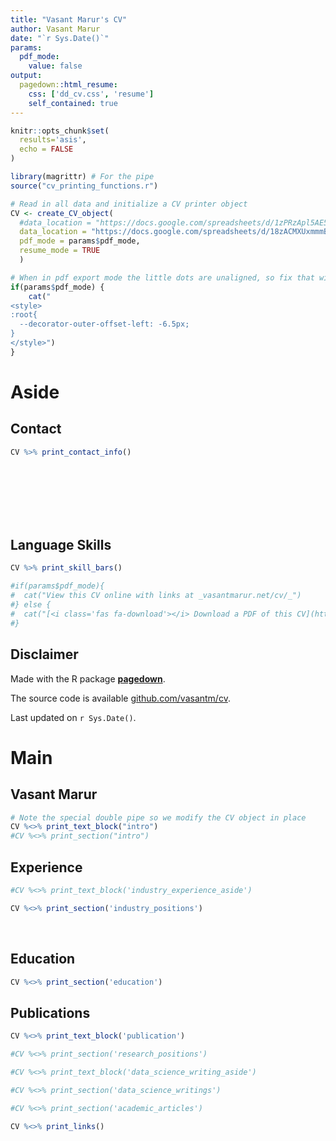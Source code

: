 ```yaml
---
title: "Vasant Marur's CV"
author: Vasant Marur
date: "`r Sys.Date()`"
params:
  pdf_mode:
    value: false
output:
  pagedown::html_resume:
    css: ['dd_cv.css', 'resume']
    self_contained: true
---
```


```r
knitr::opts_chunk$set(
  results='asis', 
  echo = FALSE
)

library(magrittr) # For the pipe
source("cv_printing_functions.r")

# Read in all data and initialize a CV printer object
CV <- create_CV_object(
  #data_location = "https://docs.google.com/spreadsheets/d/1zPRzApl5AE57R-lLE04KQchk1US88VpWPhDmKJa-srA",
  data_location = "https://docs.google.com/spreadsheets/d/18zACMXUxmmmBl3ZQpG1HxSBzab_9UkJKRcHwAtG7P0c",  
  pdf_mode = params$pdf_mode,
  resume_mode = TRUE
  )

```


```r
# When in pdf export mode the little dots are unaligned, so fix that with some conditional CSS.
if(params$pdf_mode) {
    cat("
<style>
:root{
  --decorator-outer-offset-left: -6.5px;
}
</style>")
}
```


Aside
================================================================================

<!--```{r} -->

<!--# Build interactive network of positions colored by section -->
<!--# and connected if they occurred in the same year -->
<!--datadrivencv::build_network_logo(CV$entries_data) -->
<!--``` -->

Contact {#contact}
--------------------------------------------------------------------------------

```r
CV %>% print_contact_info()
```
<br>
<br>
<br>
<br>
<br>



Language Skills {#skills}
--------------------------------------------------------------------------------

```r
CV %>% print_skill_bars()
```

```r
#if(params$pdf_mode){
#  cat("View this CV online with links at _vasantmarur.net/cv/_")
#} else {
#  cat("[<i class='fas fa-download'></i> Download a PDF of this CV](https://github.com/vmarur/cv/raw/master/vasantmarur_cv.pdf)")
#}
```

Disclaimer {#disclaimer}
--------------------------------------------------------------------------------

Made with the R package [**pagedown**](https://github.com/rstudio/pagedown). 

The source code is available [github.com/vasantm/cv](https://github.com/vasantm/cv).

Last updated on `r Sys.Date()`.



Main
================================================================================

Vasant Marur {#title}
--------------------------------------------------------------------------------

```r
# Note the special double pipe so we modify the CV object in place
CV %<>% print_text_block("intro") 
#CV %<>% print_section("intro") 
```

Experience {data-icon=suitcase}
--------------------------------------------------------------------------------

::: aside
```r
#CV %<>% print_text_block('industry_experience_aside')
```
:::

```r
CV %<>% print_section('industry_positions')
```

<!-- These breaks just force a new page so section doesnt get cut off -->
<br>


Education {data-icon=graduation-cap data-concise=true}
--------------------------------------------------------------------------------

```r
CV %<>% print_section('education')
```


Publications {data-icon=file-alt}
--------------------------------------------------------------------------------
```r
CV %<>% print_text_block('publication')
```

<!-- Research Experience {data-icon=laptop} -->
<!-- -------------------------------------------------------------------------------- -->

```r
#CV %<>% print_section('research_positions')
```


<!-- Selected Data Science Writing {data-icon=chart-line} -->
<!-- -------------------------------------------------------------------------------- -->

::: aside
```r
#CV %<>% print_text_block('data_science_writing_aside')
```
:::

```r
#CV %<>% print_section('data_science_writings')
```


<!-- Selected Publications, Posters, and Talks {data-icon=book} -->
<!-- -------------------------------------------------------------------------------- -->

```r
#CV %<>% print_section('academic_articles')
```



```r
CV %<>% print_links()
```

